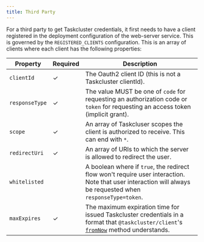 ```yaml
---
title: Third Party
---
```


For a third party to get Taskcluster credentials, it first needs to have a client registered
in the deployment configuration of the web-server service. This is governed by the `REGISTERED_CLIENTS` configuration.
This is an array of clients where each client has the following properties:

| Property | Required | Description |
--- | --- | --- |
| `clientId` | ✓ | The Oauth2 client ID (this is not a Taskcluster clientId). |
| `responseType` | ✓ | The value MUST be one of `code` for requesting an authorization code or `token` for requesting an access token (implicit grant). |
| `scope` | ✓ | An array of Taskcluser scopes the client is authorized to receive. This can end with `*`. |
| `redirectUri` | ✓ | An array of URIs to which the server is allowed to redirect the user.  |
| `whitelisted` | | A boolean where if `true`, the redirect flow won't require user interaction. Note that user interaction will always be requested when `responseType=token`. |
| `maxExpires` | ✓ | The maximum expiration time for issued Taskcluster credentials in a format that `@taskcluster/client`'s [`fromNow`](../../../clients/client#relative-date-time-utilities) method understands. |
